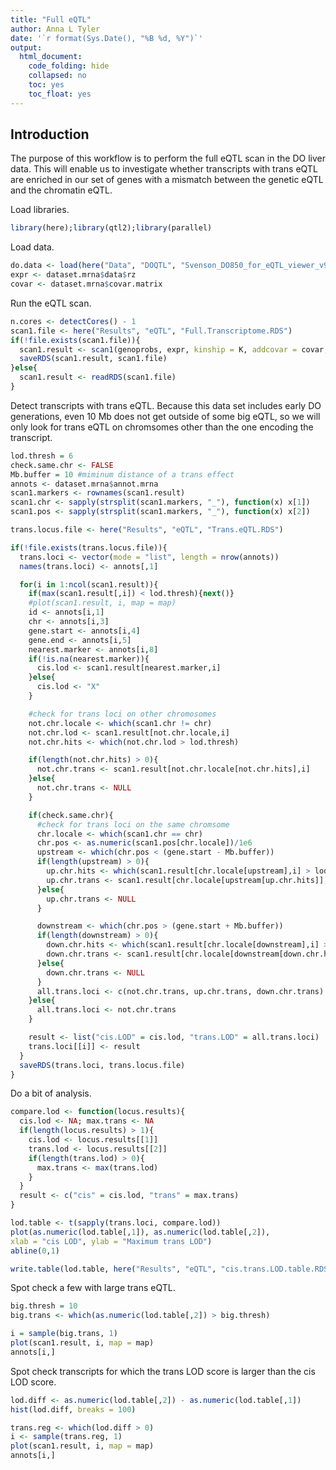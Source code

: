 ```yaml
---
title: "Full eQTL"
author: Anna L Tyler
date: '`r format(Sys.Date(), "%B %d, %Y")`'
output: 
  html_document:
    code_folding: hide
    collapsed: no
    toc: yes
    toc_float: yes
---
```


## Introduction

The purpose of this workflow is to perform the full eQTL scan in the DO
liver data. This will enable us to investigate whether transcripts with 
trans eQTL are enriched in our set of genes with a mismatch between the
genetic eQTL and the chromatin eQTL.

Load libraries.

```r
library(here);library(qtl2);library(parallel)
```

Load data.

```r
do.data <- load(here("Data", "DOQTL", "Svenson_DO850_for_eQTL_viewer_v9.RData"))
expr <- dataset.mrna$data$rz
covar <- dataset.mrna$covar.matrix
```

Run the eQTL scan.

```r
n.cores <- detectCores() - 1
scan1.file <- here("Results", "eQTL", "Full.Transcriptome.RDS")
if(!file.exists(scan1.file)){
  scan1.result <- scan1(genoprobs, expr, kinship = K, addcovar = covar, cores = n.cores)
  saveRDS(scan1.result, scan1.file)
}else{
  scan1.result <- readRDS(scan1.file)
}
```

Detect transcripts with trans eQTL. Because this data set includes 
early DO generations, even 10 Mb does not get outside of some big 
eQTL, so we will only look for trans eQTL on chromsomes other than 
the one encoding the transcript.

```r
lod.thresh = 6
check.same.chr <- FALSE
Mb.buffer = 10 #miminum distance of a trans effect
annots <- dataset.mrna$annot.mrna
scan1.markers <- rownames(scan1.result)
scan1.chr <- sapply(strsplit(scan1.markers, "_"), function(x) x[1])
scan1.pos <- sapply(strsplit(scan1.markers, "_"), function(x) x[2])

trans.locus.file <- here("Results", "eQTL", "Trans.eQTL.RDS")

if(!file.exists(trans.locus.file)){
  trans.loci <- vector(mode = "list", length = nrow(annots))
  names(trans.loci) <- annots[,1]

  for(i in 1:ncol(scan1.result)){
    if(max(scan1.result[,i]) < lod.thresh){next()}
    #plot(scan1.result, i, map = map)
    id <- annots[i,1]
    chr <- annots[i,3]
    gene.start <- annots[i,4]
    gene.end <- annots[i,5]
    nearest.marker <- annots[i,8]
    if(!is.na(nearest.marker)){
      cis.lod <- scan1.result[nearest.marker,i]
    }else{
      cis.lod <- "X"
    }

    #check for trans loci on other chromosomes
    not.chr.locale <- which(scan1.chr != chr)
    not.chr.lod <- scan1.result[not.chr.locale,i]
    not.chr.hits <- which(not.chr.lod > lod.thresh)

    if(length(not.chr.hits) > 0){
      not.chr.trans <- scan1.result[not.chr.locale[not.chr.hits],i]
    }else{
      not.chr.trans <- NULL
    }

    if(check.same.chr){
      #check for trans loci on the same chromsome
      chr.locale <- which(scan1.chr == chr)
      chr.pos <- as.numeric(scan1.pos[chr.locale])/1e6
      upstream <- which(chr.pos < (gene.start - Mb.buffer))
      if(length(upstream) > 0){
        up.chr.hits <- which(scan1.result[chr.locale[upstream],i] > lod.thresh)
        up.chr.trans <- scan1.result[chr.locale[upstream[up.chr.hits]],i]
      }else{
        up.chr.trans <- NULL
      }

      downstream <- which(chr.pos > (gene.start + Mb.buffer))
      if(length(downstream) > 0){
        down.chr.hits <- which(scan1.result[chr.locale[downstream],i] > lod.thresh)
        down.chr.trans <- scan1.result[chr.locale[downstream[down.chr.hits]],i]
      }else{
        down.chr.trans <- NULL
      }
      all.trans.loci <- c(not.chr.trans, up.chr.trans, down.chr.trans)
    }else{
      all.trans.loci <- not.chr.trans
    }

    result <- list("cis.LOD" = cis.lod, "trans.LOD" = all.trans.loci)
    trans.loci[[i]] <- result
  }
  saveRDS(trans.loci, trans.locus.file)
}
```

Do a bit of analysis.

```r
compare.lod <- function(locus.results){
  cis.lod <- NA; max.trans <- NA
  if(length(locus.results) > 1){
    cis.lod <- locus.results[[1]]
    trans.lod <- locus.results[[2]]
    if(length(trans.lod) > 0){
      max.trans <- max(trans.lod)
    }
  }
  result <- c("cis" = cis.lod, "trans" = max.trans)
}

lod.table <- t(sapply(trans.loci, compare.lod))
plot(as.numeric(lod.table[,1]), as.numeric(lod.table[,2]),
xlab = "cis LOD", ylab = "Maximum trans LOD")
abline(0,1)

write.table(lod.table, here("Results", "eQTL", "cis.trans.LOD.table.RDS"))
```

Spot check a few with large trans eQTL.

```r
big.thresh = 10
big.trans <- which(as.numeric(lod.table[,2]) > big.thresh)

i = sample(big.trans, 1)
plot(scan1.result, i, map = map)
annots[i,]
```

Spot check transcripts for which the trans LOD score is larger than
the cis LOD score.

```r
lod.diff <- as.numeric(lod.table[,2]) - as.numeric(lod.table[,1])
hist(lod.diff, breaks = 100)

trans.reg <- which(lod.diff > 0)
i <- sample(trans.reg, 1)
plot(scan1.result, i, map = map)
annots[i,]
```